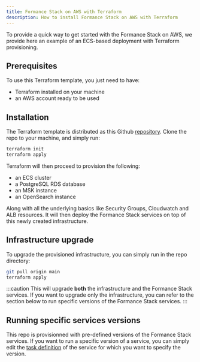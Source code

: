 ```yaml
---
title: Formance Stack on AWS with Terraform
description: How to install Formance Stack on AWS with Terraform
---
```



To provide a quick way to get started with the Formance Stack on AWS, we provide here an example of an ECS-based deployment with Terraform provisioning.

<Warning/>

## Prerequisites

To use this Terraform template, you just need to have:

* Terraform installed on your machine
* an AWS account ready to be used

## Installation

The Terraform template is distributed as this Github [repository](https://github.com/formancehq/stack-terraform-aws-example). Clone the repo to your machine, and simply run:

```bash
terraform init
terraform apply
```

Terraform will then proceed to provision the following:

* an ECS cluster
* a PostgreSQL RDS database
* an MSK instance
* an OpenSearch instance

Along with all the underlying basics like Security Groups, Cloudwatch and ALB resources. It will then deploy the Formance Stack services on top of this newly created infrastructure.


## Infrastructure upgrade

To upgrade the provisioned infrastructure, you can simply run in the repo directory:

```bash
git pull origin main
terraform apply
```

:::caution
This will upgrade **both** the infrastructure and the Formance Stack services. If you want to upgrade only the infrastructure, you can refer to the section below to run specific versions of the Formance Stack services.
:::

## Running specific services versions

This repo is provisionned with pre-defined versions of the Formance Stack services. If you want to run a specific version of a service, you can simply edit the [task definition](https://github.com/formancehq/stack-terraform-aws-example/tree/main/task-definitions) of the service for which you want to specify the version.